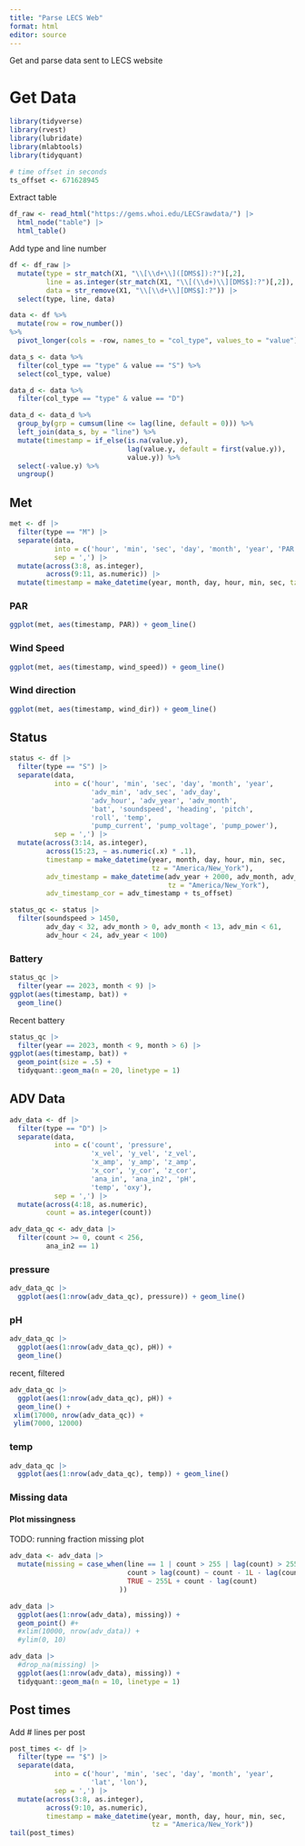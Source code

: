 ```yaml
---
title: "Parse LECS Web"
format: html
editor: source
---
```


Get and parse data sent to LECS website

# Get Data

```r
library(tidyverse)
library(rvest)
library(lubridate)
library(mlabtools)
library(tidyquant)

# time offset in seconds
ts_offset <- 671628945
```

Extract table

```r
df_raw <- read_html("https://gems.whoi.edu/LECSrawdata/") |> 
  html_node("table") |> 
  html_table()
```

Add type and line number

```r
df <- df_raw |> 
  mutate(type = str_match(X1, "\\[\\d+\\]([DMS$]):?")[,2],
         line = as.integer(str_match(X1, "\\[(\\d+)\\][DMS$]:?")[,2]),
         data = str_remove(X1, "\\[\\d+\\][DMS$]:?")) |> 
  select(type, line, data)
```


```r
data <- df %>%
  mutate(row = row_number())
%>%
  pivot_longer(cols = -row, names_to = "col_type", values_to = "value")

data_s <- data %>%
  filter(col_type == "type" & value == "S") %>%
  select(col_type, value)

data_d <- data %>%
  filter(col_type == "type" & value == "D")

data_d <- data_d %>%
  group_by(grp = cumsum(line <= lag(line, default = 0))) %>%
  left_join(data_s, by = "line") %>%
  mutate(timestamp = if_else(is.na(value.y), 
                             lag(value.y, default = first(value.y)), 
                             value.y)) %>%
  select(-value.y) %>%
  ungroup()
```

## Met

```r
met <- df |> 
  filter(type == "M") |> 
  separate(data, 
           into = c('hour', 'min', 'sec', 'day', 'month', 'year', 'PAR', 'wind_speed', 'wind_dir'), 
           sep = ',') |> 
  mutate(across(3:8, as.integer),
         across(9:11, as.numeric)) |> 
  mutate(timestamp = make_datetime(year, month, day, hour, min, sec, tz = "America/New_York"))
```

### PAR

```r
ggplot(met, aes(timestamp, PAR)) + geom_line()
```

### Wind Speed

```r
ggplot(met, aes(timestamp, wind_speed)) + geom_line()
```

### Wind direction

```r
ggplot(met, aes(timestamp, wind_dir)) + geom_line()
```

## Status

```r
status <- df |> 
  filter(type == "S") |> 
  separate(data, 
           into = c('hour', 'min', 'sec', 'day', 'month', 'year',
                    'adv_min', 'adv_sec', 'adv_day', 
                    'adv_hour', 'adv_year', 'adv_month',
                    'bat', 'soundspeed', 'heading', 'pitch', 
                    'roll', 'temp', 
                    'pump_current', 'pump_voltage', 'pump_power'),
           sep = ',') |>
  mutate(across(3:14, as.integer),
         across(15:23, ~ as.numeric(.x) * .1),
         timestamp = make_datetime(year, month, day, hour, min, sec,
                                   tz = "America/New_York"),
         adv_timestamp = make_datetime(adv_year + 2000, adv_month, adv_day, adv_hour, adv_min, adv_sec, 
                                       tz = "America/New_York"),
         adv_timestamp_cor = adv_timestamp + ts_offset)

status_qc <- status |> 
  filter(soundspeed > 1450, 
         adv_day < 32, adv_month > 0, adv_month < 13, adv_min < 61, 
         adv_hour < 24, adv_year < 100)
```

### Battery

```r
status_qc |> 
  filter(year == 2023, month < 9) |> 
ggplot(aes(timestamp, bat)) +
  geom_line()
```

Recent battery

```r
status_qc |> 
  filter(year == 2023, month < 9, month > 6) |> 
ggplot(aes(timestamp, bat)) +
  geom_point(size = .5) +
  tidyquant::geom_ma(n = 20, linetype = 1)
```
## ADV Data

```r
adv_data <- df |> 
  filter(type == "D") |> 
  separate(data, 
           into = c('count', 'pressure', 
                    'x_vel', 'y_vel', 'z_vel',
                    'x_amp', 'y_amp', 'z_amp',
                    'x_cor', 'y_cor', 'z_cor',
                    'ana_in', 'ana_in2', 'pH', 
                    'temp', 'oxy'),
           sep = ',') |>
  mutate(across(4:18, as.numeric),
         count = as.integer(count))

adv_data_qc <- adv_data |> 
  filter(count >= 0, count < 256, 
         ana_in2 == 1) 
```

### pressure

```r
adv_data_qc |> 
  ggplot(aes(1:nrow(adv_data_qc), pressure)) + geom_line()
```

### pH

```r
adv_data_qc |> 
  ggplot(aes(1:nrow(adv_data_qc), pH)) +
  geom_line()
```

recent, filtered

```r
adv_data_qc |> 
  ggplot(aes(1:nrow(adv_data_qc), pH)) +
  geom_line() +
 xlim(17000, nrow(adv_data_qc)) +
 ylim(7000, 12000)
```

### temp

```r
adv_data_qc |> 
  ggplot(aes(1:nrow(adv_data_qc), temp)) + geom_line()
```

### Missing data

#### Plot missingness

TODO: running fraction missing plot

```r
adv_data <- adv_data |> 
  mutate(missing = case_when(line == 1 | count > 255 | lag(count) > 255 ~ NA_integer_,
                             count > lag(count) ~ count - 1L - lag(count),
                             TRUE ~ 255L + count - lag(count)
                           ))
```


```r
adv_data |> 
  ggplot(aes(1:nrow(adv_data), missing)) +
  geom_point() #+
  #xlim(10000, nrow(adv_data)) +
  #ylim(0, 10)
```

```r
adv_data |> 
  #drop_na(missing) |> 
  ggplot(aes(1:nrow(adv_data), missing)) +
  tidyquant::geom_ma(n = 10, linetype = 1) 
```


## Post times

Add # lines per post

```r
post_times <- df |> 
  filter(type == "$") |> 
  separate(data, 
           into = c('hour', 'min', 'sec', 'day', 'month', 'year',
                    'lat', 'lon'),
           sep = ',') |>
  mutate(across(3:8, as.integer),
         across(9:10, as.numeric),
         timestamp = make_datetime(year, month, day, hour, min, sec,
                                   tz = "America/New_York"))
tail(post_times)
```

